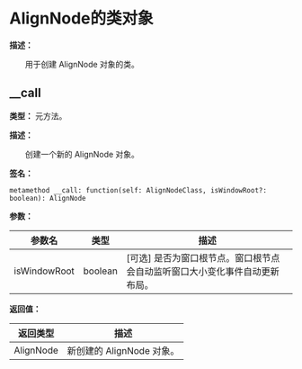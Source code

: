 
# AlignNode的类对象

**描述：**

&emsp;&emsp;用于创建 AlignNode 对象的类。

## __call

**类型：** 元方法。

**描述：**

&emsp;&emsp;创建一个新的 AlignNode 对象。

**签名：**
```tl
metamethod __call: function(self: AlignNodeClass, isWindowRoot?: boolean): AlignNode
```

**参数：**

| 参数名 | 类型 | 描述 |
| --- | --- | --- |
| isWindowRoot | boolean | [可选] 是否为窗口根节点。窗口根节点会自动监听窗口大小变化事件自动更新布局。 |

**返回值：**

| 返回类型 | 描述 |
| --- | --- |
| AlignNode | 新创建的 AlignNode 对象。 |